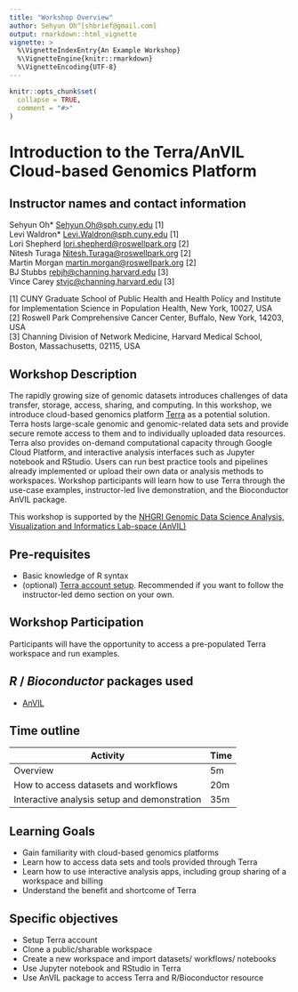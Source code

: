 ```yaml
---
title: "Workshop Overview"
author: Sehyun Oh^[shbrief@gmail.com]
output: rmarkdown::html_vignette
vignette: >
  %\VignetteIndexEntry{An Example Workshop}
  %\VignetteEngine{knitr::rmarkdown}
  %\VignetteEncoding{UTF-8}
---
```



```r
knitr::opts_chunk$set(
  collapse = TRUE,
  comment = "#>"
)
```

# Introduction to the Terra/AnVIL Cloud-based Genomics Platform

## Instructor names and contact information
Sehyun Oh* <Sehyun.Oh@sph.cuny.edu> [1] \
Levi Waldron* <Levi.Waldron@sph.cuny.edu> [1] \
Lori Shepherd <lori.shepherd@roswellpark.org> [2] \
Nitesh Turaga <Nitesh.Turaga@roswellpark.org> [2] \
Martin Morgan <martin.morgan@roswellpark.org> [2] \
BJ Stubbs <rebjh@channing.harvard.edu> [3] \
Vince Carey <stvjc@channing.harvard.edu> [3] \

[1] CUNY Graduate School of Public Health and Health Policy and Institute for Implementation Science in Population Health, New York, 10027, USA \
[2] Roswell Park Comprehensive Cancer Center, Buffalo, New York, 14203, USA \
[3] Channing Division of Network Medicine, Harvard Medical School, Boston, Massachusetts, 02115, USA \
   
   

## Workshop Description

The rapidly growing size of genomic datasets introduces 
challenges of data transfer, storage, access, sharing, and computing. In this workshop, 
we introduce cloud-based genomics platform [Terra](https://anvil.terra.bio/) 
as a potential solution. Terra hosts large-scale genomic and genomic-related data 
sets and provide secure remote access to them and to individually uploaded data resources. Terra
also provides on-demand computational capacity through Google Cloud Platform, and 
interactive analysis interfaces such as Jupyter notebook and RStudio. Users can 
run best practice tools and pipelines already implemented or upload their own
data or analysis methods to workspaces. Workshop participants will learn how to
use Terra through the use-case examples, instructor-led live demonstration, and the 
Bioconductor AnVIL package. 

This workshop is supported by the [NHGRI Genomic Data Science Analysis, Visualization and Informatics Lab-space (AnVIL)](https://www.genome.gov/Funded-Programs-Projects/Computational-Genomics-and-Data-Science-Program/Genomic-Analysis-Visualization-Informatics-Lab-space-AnVIL)


## Pre-requisites

* Basic knowledge of R syntax
* (optional) [Terra account setup](https://support.terra.bio/hc/en-us/articles/360034677651-Account-setup-and-exploring-Terra). Recommended if you want to follow the instructor-led demo section on your own.

## Workshop Participation

Participants will have the opportunity to access a pre-populated Terra workspace and run examples. 

## _R_ / _Bioconductor_ packages used

* [AnVIL](https://github.com/Bioconductor/AnVIL)

## Time outline

| Activity                                              | Time |
|-------------------------------------------------------|------|
| Overview                                              | 5m   |
| How to access datasets and workflows                  | 20m  |
| Interactive analysis setup and demonstration          | 35m  |


## Learning Goals

* Gain familiarity with cloud-based genomics platforms
* Learn how to access data sets and tools provided through Terra
* Learn how to use interactive analysis apps, including group sharing of a workspace and billing
* Understand the benefit and shortcome of Terra
 
## Specific objectives

* Setup Terra account
* Clone a public/sharable workspace 
* Create a new workspace and import datasets/ workflows/ notebooks
* Use Jupyter notebook and RStudio in Terra
* Use AnVIL package to access Terra and R/Bioconductor resource
  
